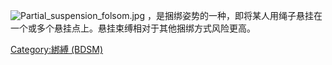 {{Multiple issues|
{{Expand language|1=en|time=2022-02-16T02:09:47+00:00}}
{{Unreferenced|time=2022-02-16T02:09:47+00:00}}
}}
[[Image:Partial_suspension_folsom.jpg|thumb]]
{{vgname2|悬挂束缚|en=Suspension bondage}}，是捆绑姿势的一种，即将某人用绳子悬挂在一个或多个悬挂点上。悬挂束缚相对于其他捆绑方式风险更高。

{{BDSM}}

[[Category:綁縛_(BDSM)|Category:綁縛 (BDSM)]]


{{stub}}